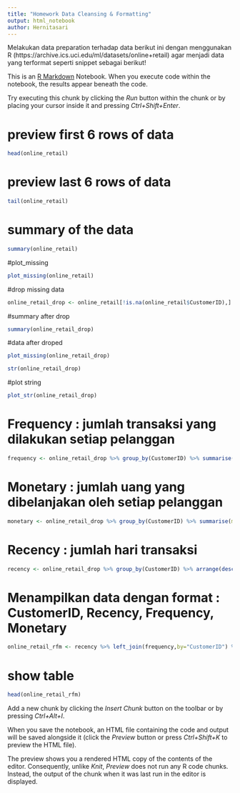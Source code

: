 ---
title: "Homework Data Cleansing & Formatting"
output: html_notebook
author: Hernitasari
---

Melakukan data preparation terhadap data berikut ini dengan menggunakan R (https://archive.ics.uci.edu/ml/datasets/online+retail) agar menjadi data yang terformat seperti snippet sebagai berikut!

This is an [R Markdown](http://rmarkdown.rstudio.com) Notebook. When you execute code within the notebook, the results appear beneath the code. 

Try executing this chunk by clicking the *Run* button within the chunk or by placing your cursor inside it and pressing *Ctrl+Shift+Enter*. 


# preview first 6 rows of data
```{r}
head(online_retail)
```

# preview last 6 rows of data
```{r}
tail(online_retail)
```
# summary of the data
```{r}
summary(online_retail)
```

#plot_missing
```{r}
plot_missing(online_retail)
```
#drop missing data
```{r}
online_retail_drop <- online_retail[!is.na(online_retail$CustomerID),]
```

#summary after drop
```{r}
summary(online_retail_drop)
```

#data after droped
```{r}
plot_missing(online_retail_drop)
```

```{r}
str(online_retail_drop)
```

#plot string
```{r}
plot_str(online_retail_drop)
```


# Frequency : jumlah transaksi yang dilakukan setiap pelanggan
```{r}
frequency <- online_retail_drop %>% group_by(CustomerID) %>% summarise(frequency = n_distinct(InvoiceNo))

```

# Monetary  : jumlah uang yang dibelanjakan oleh setiap pelanggan
```{r}
monetary <- online_retail_drop %>% group_by(CustomerID) %>% summarise(monetary=sum(UnitPrice*Quantity))
```

# Recency   : jumlah hari transaksi
```{r}
recency <- online_retail_drop %>% group_by(CustomerID) %>% arrange(desc(InvoiceDate)) %>%   filter(row_number()==1) %>% mutate(recency = as.numeric(as.duration(interval(InvoiceDate,ymd("2011-12-31"))))/86400) %>% select(CustomerID, recency)
```

# Menampilkan data dengan format : CustomerID, Recency, Frequency, Monetary
```{r}
online_retail_rfm <- recency %>% left_join(frequency,by="CustomerID") %>% left_join(monetary,by="CustomerID")
```


# show table
```{r}
head(online_retail_rfm)
```

Add a new chunk by clicking the *Insert Chunk* button on the toolbar or by pressing *Ctrl+Alt+I*.

When you save the notebook, an HTML file containing the code and output will be saved alongside it (click the *Preview* button or press *Ctrl+Shift+K* to preview the HTML file).

The preview shows you a rendered HTML copy of the contents of the editor. Consequently, unlike *Knit*, *Preview* does not run any R code chunks. Instead, the output of the chunk when it was last run in the editor is displayed.
